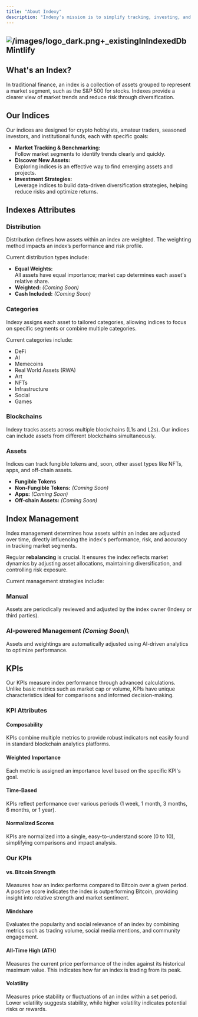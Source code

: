 ```yaml
---
title: "About Indexy"
description: "Indexy's mission is to simplify tracking, investing, and learning about crypto markets. Today, following crypto markets is outdated. With new sectors emerging across multiple blockchains, tracking individual coins isn't enough. We need smarter tools to spot trends, reduce risk, and understand market dynamics clearly."
---
```


## ![/images/logo_dark.png+\_existingInIndexedDbMintlify](/images/logo_dark.png)

## What's an Index?

In traditional finance, an index is a collection of assets grouped to represent a market segment, such as the S&P 500 for stocks. Indexes provide a clearer view of market trends and reduce risk through diversification.

## Our Indices

Our indices are designed for crypto hobbyists, amateur traders, seasoned investors, and institutional funds, each with specific goals:

- **Market Tracking & Benchmarking:**\
  Follow market segments to identify trends clearly and quickly.
- **Discover New Assets:**\
  Exploring indices is an effective way to find emerging assets and projects.
- **Investment Strategies:**\
  Leverage indices to build data-driven diversification strategies, helping reduce risks and optimize returns.

## Indexes Attributes

### Distribution

Distribution defines how assets within an index are weighted. The weighting method impacts an index’s performance and risk profile.

Current distribution types include:

- **Equal Weights:**\
  All assets have equal importance; market cap determines each asset's relative share.
- **Weighted:** _(Coming Soon)_
- **Cash Included:** _(Coming Soon)_

### Categories

Indexy assigns each asset to tailored categories, allowing indices to focus on specific segments or combine multiple categories.

Current categories include:

- DeFi
- AI
- Memecoins
- Real World Assets (RWA)
- Art
- NFTs
- Infrastructure
- Social
- Games

### Blockchains

Indexy tracks assets across multiple blockchains (L1s and L2s). Our indices can include assets from different blockchains simultaneously.

### Assets

Indices can track fungible tokens and, soon, other asset types like NFTs, apps, and off-chain assets.

- **Fungible Tokens**
- **Non-Fungible Tokens:** _(Coming Soon)_
- **Apps:** _(Coming Soon)_
- **Off-chain Assets:** _(Coming Soon)_

## Index Management

Index management determines how assets within an index are adjusted over time, directly influencing the index's performance, risk, and accuracy in tracking market segments.

Regular **rebalancing** is crucial. It ensures the index reflects market dynamics by adjusting asset allocations, maintaining diversification, and controlling risk exposure.

Current management strategies include:

### Manual
Assets are periodically reviewed and adjusted by the index owner (Indexy or third parties).

### AI-powered Management _(Coming Soon)_\
  Assets and weightings are automatically adjusted using AI-driven analytics to optimize performance.

## KPIs

Our KPIs measure index performance through advanced calculations. Unlike basic metrics such as market cap or volume, KPIs have unique characteristics ideal for comparisons and informed decision-making.

### KPI Attributes

#### Composability
KPIs combine multiple metrics to provide robust indicators not easily found in standard blockchain analytics platforms.
  
#### Weighted Importance
Each metric is assigned an importance level based on the specific KPI's goal.
  
#### Time-Based
KPIs reflect performance over various periods (1 week, 1 month, 3 months, 6 months, or 1 year).

#### Normalized Scores
KPIs are normalized into a single, easy-to-understand score (0 to 10), simplifying comparisons and impact analysis.

### Our KPIs

#### vs. Bitcoin Strength

Measures how an index performs compared to Bitcoin over a given period. A positive score indicates the index is outperforming Bitcoin, providing insight into relative strength and market sentiment.

#### Mindshare

Evaluates the popularity and social relevance of an index by combining metrics such as trading volume, social media mentions, and community engagement.

#### All-Time High (ATH)

Measures the current price performance of the index against its historical maximum value. This indicates how far an index is trading from its peak.

#### Volatility

Measures price stability or fluctuations of an index within a set period. Lower volatility suggests stability, while higher volatility indicates potential risks or rewards.